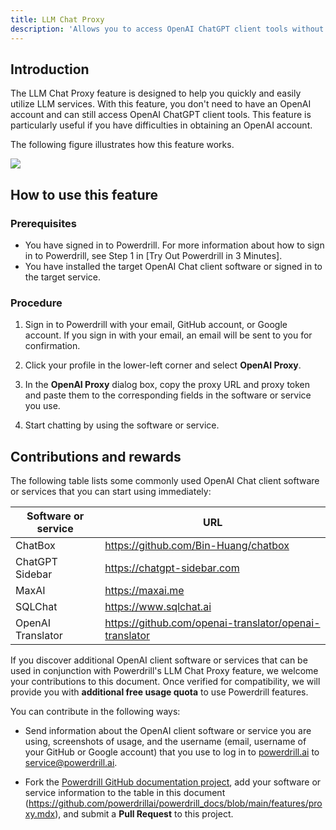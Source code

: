 ```yaml
---
title: LLM Chat Proxy
description: 'Allows you to access OpenAI ChatGPT client tools without an OpenAI account'
---
```


## Introduction

The LLM Chat Proxy feature is designed to help you quickly and easily utilize LLM services. With this feature, you don't need to have an OpenAI account and can still access OpenAI ChatGPT client tools. This feature is particularly useful if you have difficulties in obtaining an OpenAI account. 

The following figure illustrates how this feature works.

<Frame>
  <img src="/images/proxy.drawio.png" style={{ borderRadius: '0.5rem' }} />
</Frame>


## How to use this feature

### Prerequisites

- You have signed in to Powerdrill. 
    For more information about how to sign in to Powerdrill, see Step 1 in [Try Out Powerdrill in 3 Minutes].
- You have installed the target OpenAI Chat client software or signed in to the target service. 

### Procedure

1. Sign in to Powerdrill with your email, GitHub account, or Google account.
    If you sign in with your email, an email will be sent to you for confirmation.

2. Click your profile in the lower-left corner and select **OpenAI Proxy**.

3. In the **OpenAI Proxy** dialog box, copy the proxy URL and proxy token and paste them to the corresponding fields in the software or service you use.

4. Start chatting by using the software or service.



## Contributions and rewards

The following table lists some commonly used OpenAI Chat client software or services that you can start using immediately:

| Software or service | URL |
| ------- | ------- |
| ChatBox | https://github.com/Bin-Huang/chatbox |
| ChatGPT Sidebar | https://chatgpt-sidebar.com |
| MaxAI | https://maxai.me |
| SQLChat | https://www.sqlchat.ai |
| OpenAI Translator | https://github.com/openai-translator/openai-translator |

If you discover additional OpenAI client software or services that can be used in conjunction with Powerdrill's LLM Chat Proxy feature, we welcome your contributions to this document. Once verified for compatibility, we will provide you with **additional free usage quota** to use Powerdrill features.

You can contribute in the following ways:

* Send information about the OpenAI client software or service you are using, screenshots of usage, and the username (email, username of your GitHub or Google account) that you use to log in to [powerdrill.ai](https://powerdrill.ai/) to service@powerdrill.ai.

* Fork the [Powerdrill GitHub documentation project](https://github.com/powerdrillai/powerdrill_docs), add your software or service information to the table in this document (https://github.com/powerdrillai/powerdrill_docs/blob/main/features/proxy.mdx), and submit a **Pull Request** to this project.